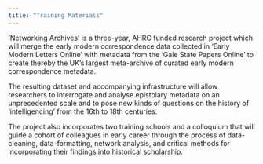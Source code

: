 ```yaml
---
title: "Training Materials"
---
```


‘Networking Archives’ is a three-year, AHRC funded research project which will merge the early modern correspondence data collected in ‘Early Modern Letters Online’ with metadata from the ‘Gale State Papers Online’ to create thereby the UK’s largest meta-archive of curated early modern correspondence metadata.

The resulting dataset and accompanying infrastructure will allow researchers to interrogate and analyse epistolary metadata on an unprecedented scale and to pose new kinds of questions on the history of ‘intelligencing’ from the 16th to 18th centuries.

The project also incorporates two training schools and a colloquium that will guide a cohort of colleagues in early career through the process of data-cleaning, data-formatting, network analysis, and critical methods for incorporating their findings into historical scholarship.